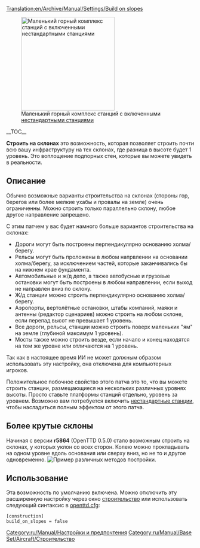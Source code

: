 [[Translation:en/Archive/Manual/Settings/Build on slopes]]
{{ru/Необходимо сделать|поправить ссылки после перевода соответствующих страниц}}


[[File:en/Archive/Manual/Settings/Build-on-slopes.png|center|frame|250px|Маленький горный комплекс станций с включенными [[ru/Archive/Manual/Settings/Нестандартные станции|нестандартными станциями]]]]

__TOC__

'''Строить на склонах''' это возможность, которая позволяет строить почти всю вашу инфраструктуру на тех склонах, где разница в высоте будет 1 уровень. Это воплощение подпорных стен, которые вы можете увидеть в реальности.

== Описание ==
Обычно возможные варианты строительства на склонах (стороны гор, берегов или более мелкие ухабы и провалы на земле) очень ограниченны. Можно строить только параллельно склону, любое другое направление запрещено.

С этим патчем у вас будет намного больше вариантов строительства на склонах:
*Дороги могут быть построены перпендикулярно основанию холма/берегу.
*Рельсы могут быть проложены в любом напрвлении на основании холма/берегу, за исключением частей, которые заканчивались бы на нижнем крае фундамента.
*Автомобильные и ж/д депо, а также автобусные и грузовые остановки могут быть построены в любом направлении, если выход не направлен вниз по склону.
*Ж/д станции можно строить перпендикулярно основанию холма/берегу.
*Аэропорты, вертолётные остановки, штабы компаний, маяки и антенны (редактор сценариев) можно строить на любом склоне, если перепад высот не превышает 1 уровень.
*Все дороги, рельсы, станции можно строить поверх маленьких "ям" на земле (глубиной максимум 1 уровень).
*Мосты также можно строить везде, если начало и конец находятся на том же уровне или отличаются на 1 уровень.

Так как в настоящее время ИИ не может должным образом использовать эту настройку, она отключена для компьютерных игроков.

Положительное побочное свойство этого патча это то, что вы можете строить станции, размещающиеся на нескольких различных уровнях высоты. Просто ставьте платформы станций отдельно, уровень за уровнем. Возможно вам потребуется включить [[ru/Archive/Manual/Settings/Нестандартные станции|нестандартные станции]], чтобы насладиться полным эффектом от этого патча.

==Более крутые склоны==
Начиная с версии '''r5864''' (OpenTTD 0.5.0) стало возможным строить на склонах, у которых уклон со всех сторон. Колею можно прокладывать на одном уровне вдоль основания или сверху вниз, но не то и другое одновременно.
[[File:en/Archive/Manual/Settings/Steeperslopesexample.png|center|frame|Пример различных методов постройки.]]

==Использование==
Эта возможность по умолчанию включена. Можно отключить эту расширенную настройку через окно [[ru/Archive/Manual/Settings/Расширенные настройки/Строительство#allow-building-on-slopes-and-coasts|строительство]] или использовать следующий синтаксис в [[ru/Archive/Manual/Settings/Openttd.cfg|openttd.cfg]]:

<pre>
[construction]
build_on_slopes = false
</pre>

[[Category:ru/Manual/Настройки и предпочтения]]
[[Category:ru/Manual/Base Set/Aircraft/Строительство]]